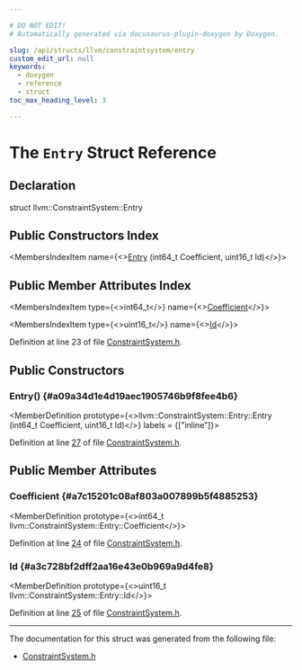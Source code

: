 ```yaml
---

# DO NOT EDIT!
# Automatically generated via docusaurus-plugin-doxygen by Doxygen.

slug: /api/structs/llvm/constraintsystem/entry
custom_edit_url: null
keywords:
  - doxygen
  - reference
  - struct
toc_max_heading_level: 3

---
```





# The `Entry` Struct Reference

<DoxygenPage pluginConfig={pluginConfig}>



## Declaration

<CodeBlock>struct llvm::ConstraintSystem::Entry</CodeBlock>

## Public Constructors Index

<MembersIndex>

<MembersIndexItem
  name={<><a href="#a09a34d1e4d19aec1905746b9f8fee4b6">Entry</a> (int64&#95;t Coefficient, uint16&#95;t Id)</>}>
</MembersIndexItem>

</MembersIndex>

## Public Member Attributes Index

<MembersIndex>

<MembersIndexItem
  type={<>int64&#95;t</>}
  name={<><a href="#a7c15201c08af803a007899b5f4885253">Coefficient</a></>}>
</MembersIndexItem>

<MembersIndexItem
  type={<>uint16&#95;t</>}
  name={<><a href="#a3c728bf2dff2aa16e43e0b969a9d4fe8">Id</a></>}>
</MembersIndexItem>

</MembersIndex>


Definition at line 23 of file <a href="/docs/api/files/include/include/llvm/include/llvm/analysis/constraintsystem-h">ConstraintSystem.h</a>.

<SectionDefinition>

## Public Constructors

### Entry() {#a09a34d1e4d19aec1905746b9f8fee4b6}

<MemberDefinition
  prototype={<>llvm::ConstraintSystem::Entry::Entry (int64&#95;t Coefficient, uint16&#95;t Id)</>}
  labels = {["inline"]}>

Definition at line <a href="/docs/api/files/include/include/llvm/include/llvm/analysis/constraintsystem-h/#l00027">27</a> of file <a href="/docs/api/files/include/include/llvm/include/llvm/analysis/constraintsystem-h">ConstraintSystem.h</a>.
</MemberDefinition>

</SectionDefinition>

<SectionDefinition>

## Public Member Attributes

### Coefficient {#a7c15201c08af803a007899b5f4885253}

<MemberDefinition
  prototype={<>int64&#95;t llvm::ConstraintSystem::Entry::Coefficient</>}>

Definition at line <a href="/docs/api/files/include/include/llvm/include/llvm/analysis/constraintsystem-h/#l00024">24</a> of file <a href="/docs/api/files/include/include/llvm/include/llvm/analysis/constraintsystem-h">ConstraintSystem.h</a>.
</MemberDefinition>

### Id {#a3c728bf2dff2aa16e43e0b969a9d4fe8}

<MemberDefinition
  prototype={<>uint16&#95;t llvm::ConstraintSystem::Entry::Id</>}>

Definition at line <a href="/docs/api/files/include/include/llvm/include/llvm/analysis/constraintsystem-h/#l00025">25</a> of file <a href="/docs/api/files/include/include/llvm/include/llvm/analysis/constraintsystem-h">ConstraintSystem.h</a>.
</MemberDefinition>

</SectionDefinition>

<hr/>

The documentation for this struct was generated from the following file:

<ul>
<li><a href="/docs/api/files/include/include/llvm/include/llvm/analysis/constraintsystem-h">ConstraintSystem.h</a></li>
</ul>

</DoxygenPage>
